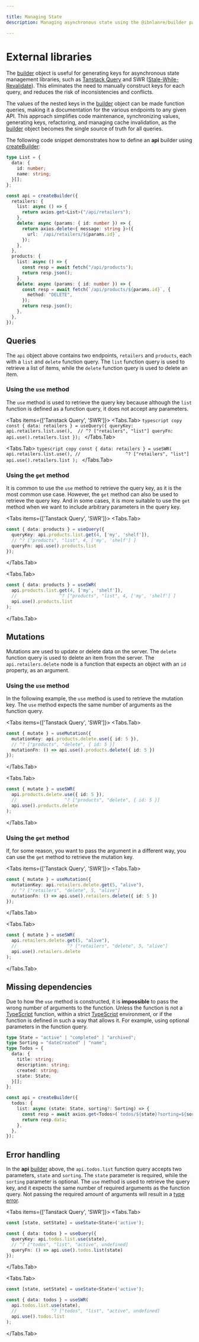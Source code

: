 ```yaml
---

title: Managing State
description: Managing asynchronous state using the @ibnlanre/builder package.

---
```



# External libraries

The [builder][3] object is useful for generating keys for asynchronous state management libraries, such as [Tanstack Query](https://tanstack.com/query/latest) and SWR ([Stale-While-Revalidate](https://swr.vercel.app/)). This eliminates the need to manually construct keys for each query, and reduces the risk of inconsistencies and conflicts.

The values of the nested keys in the [builder][3] object can be made function queries, making it a documentation for the various endpoints to any given API. This approach simplifies code maintenance, synchronizing values, generating keys, refactoring, and managing cache invalidation, as the [builder][3] object becomes the single source of truth for all queries.

The following code snippet demonstrates how to define an **api** builder using [createBuilder][2]:

```typescript copy
type List = {
  data: {
    id: number;
    name: string;
  }[];
};

const api = createBuilder({
  retailers: {
    list: async () => {
      return axios.get<List>("/api/retailers");
    },
    delete: async (params: { id: number }) => {
      return axios.delete<{ message: string }>({
        url: `/api/retailers/${params.id}`,
      });
    },
  },
  products: {
    list: async () => {
      const resp = await fetch("/api/products");
      return resp.json();
    },
    delete: async (params: { id: number }) => {
      const resp = await fetch(`/api/products/${params.id}`, {
        method: "DELETE",
      });
      return resp.json();
    },
  },
});
```

## Queries

The `api` object above contains two endpoints, `retailers` and `products`, each with a `list` and `delete` function query. The `list` function query is used to retrieve a list of items, while the `delete` function query is used to delete an item.

### Using the `use` method

The `use` method is used to retrieve the query key because although the `list` function is defined as a function query, it does not accept any parameters.

<Tabs items={['Tanstack Query', 'SWR']}>
  <Tabs.Tab>
    ```typescript copy
    const { data: retailers } = useQuery({
      queryKey: api.retailers.list.use(), 
      // ^? ["retailers", "list"]
      queryFn: api.use().retailers.list
    });
    ```
  </Tabs.Tab>

  <Tabs.Tab>
    ```typescript copy
    const { data: retailers } = useSWR(
      api.retailers.list.use(),
      //                 ^? ["retailers", "list"]
      api.use().retailers.list
    );
    ```
  </Tabs.Tab>
</Tabs>

### Using the `get` method

It is common to use the `use` method to retrieve the query key, as it is the most common use case. However, the `get` method can also be used to retrieve the query key. And in some cases, it is more suitable to use the `get` method when we want to include arbitrary parameters in the query key.

<Tabs items={['Tanstack Query', 'SWR']}>
  <Tabs.Tab>
  ```typescript copy
  const { data: products } = useQuery({
    queryKey: api.products.list.get(4, ['my', 'shelf']), 
    // ^? ["products", "list", 4, ['my', 'shelf'] ]
    queryFn: api.use().products.list
  });
  ```
  </Tabs.Tab>

  <Tabs.Tab>
  ```typescript copy
  const { data: products } = useSWR(
    api.products.list.get(4, ['my', 'shelf']), 
    //                ^? ["products", "list", 4, ['my', 'shelf'] ]
    api.use().products.list
  );
  ```
  </Tabs.Tab>
</Tabs>

## Mutations

Mutations are used to update or delete data on the server. The `delete` function query is used to delete an item from the server. The `api.retailers.delete` node is a function that expects an object with an `id` property, as an argument.

### Using the `use` method

In the following example, the `use` method is used to retrieve the mutation key. The `use` method expects the same number of arguments as the function query.

<Tabs items={['Tanstack Query', 'SWR']}>
  <Tabs.Tab>
  ```typescript copy
  const { mutate } = useMutation({
    mutationKey: api.products.delete.use({ id: 5 }), 
    // ^? ["products", "delete", { id: 5 }]
    mutationFn: () => api.use().products.delete({ id: 5 })
  });
  ```
  </Tabs.Tab>

  <Tabs.Tab>
  ```typescript copy
  const { mutate } = useSWR(
    api.products.delete.use({ id: 5 }), 
    //                  ^? ["products", "delete", { id: 5 }]
    api.use().products.delete
  );
  ```
  </Tabs.Tab>
</Tabs>

### Using the `get` method

If, for some reason, you want to pass the argument in a different way, you can use the `get` method to retrieve the mutation key.

<Tabs items={['Tanstack Query', 'SWR']}>
  <Tabs.Tab>
  ```typescript copy
  const { mutate } = useMutation({
    mutationKey: api.retailers.delete.get(5, "alive"), 
    // ^? ["retailers", "delete", 5, "alive"]
    mutationFn: () => api.use().retailers.delete({ id: 5 })
  });
  ```
  </Tabs.Tab>

  <Tabs.Tab>
  ```typescript copy
  const { mutate } = useSWR(
    api.retailers.delete.get(5, "alive"), 
    //                   ^? ["retailers", "delete", 5, "alive"]
    api.use().retailers.delete
  );
  ```
  </Tabs.Tab>
</Tabs>

## Missing dependencies

Due to how the `use` method is constructed, it is **impossible** to pass the wrong number of arguments to the function. Unless the function is not a [TypeScript][functions] function, within a strict [TypeScript][typescript] environment, or if the function is defined in such a way that allows it. For example, using optional parameters in the function query.

```typescript copy
type State = "active" | "completed" | "archived";
type Sorting = "dateCreated" | "name";
type Todos = {
  data: {
    title: string;
    description: string;
    created: string;
    state: State;
  }[];
};

const api = createBuilder({
  todos: {
    list: async (state: State, sorting?: Sorting) => {
      const resp = await axios.get<Todos>(`todos/${state}?sorting=${sorting}`);
      return resp.data;
    },
  },
});
```

## Error handling

In the **api** [builder][3] above, the `api.todos.list` function query accepts two parameters, `state` and `sorting`. The `state` parameter is required, while the `sorting` parameter is optional. The `use` method is used to retrieve the query key, and it expects the same number of required arguments as the function query. Not passing the required amount of arguments will result in a [type error][errors].

<Tabs items={['Tanstack Query', 'SWR']}>
  <Tabs.Tab>
  ```typescript copy
  const [state, setState] = useState<State>('active');

  const { data: todos } = useQuery({
    queryKey: api.todos.list.use(state),
    // ^? ["todos", "list", "active", undefined]
    queryFn: () => api.use().todos.list(state)
  });
  ```
  </Tabs.Tab>

  <Tabs.Tab>
  ```typescript copy
  const [state, setState] = useState<State>('active');

  const { data: todos } = useSWR(
    api.todos.list.use(state),
    //             ^? ["todos", "list", "active", undefined]
    api.use().todos.list
  );
  ```
  </Tabs.Tab>
</Tabs>


[2]: /core-concepts/create-builder
[3]: /core-concepts/builder-object

[typescript]: https://www.typescriptlang.org/
[functions]: https://www.typescriptlang.org/docs/handbook/2/functions.html
[errors]: https://www.typescriptlang.org/docs/handbook/2/understanding-errors.html
